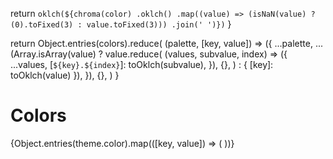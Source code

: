 
  return `oklch(${chroma(color)
    .oklch()
    .map((value) => (isNaN(value) ? (0).toFixed(3) : value.toFixed(3)))
    .join(' ')})`
}

  return Object.entries(colors).reduce(
    (palette, [key, value]) => ({
      ...palette,
      ...(Array.isArray(value)
        ? value.reduce(
            (values, subvalue, index) => ({
              ...values,
              [`${key}.${index}`]: toOklch(subvalue),
            }),
            {},
          )
        : { [key]: toOklch(value) }),
    }),
    {},
  )
}

<Meta title="Light Theme / Colors" />

# Colors

<ColorPalette>
  {Object.entries(theme.color).map(([key, value]) => (
    <ColorItem title={key} colors={createPalette(value)} />
  ))}
</ColorPalette>
